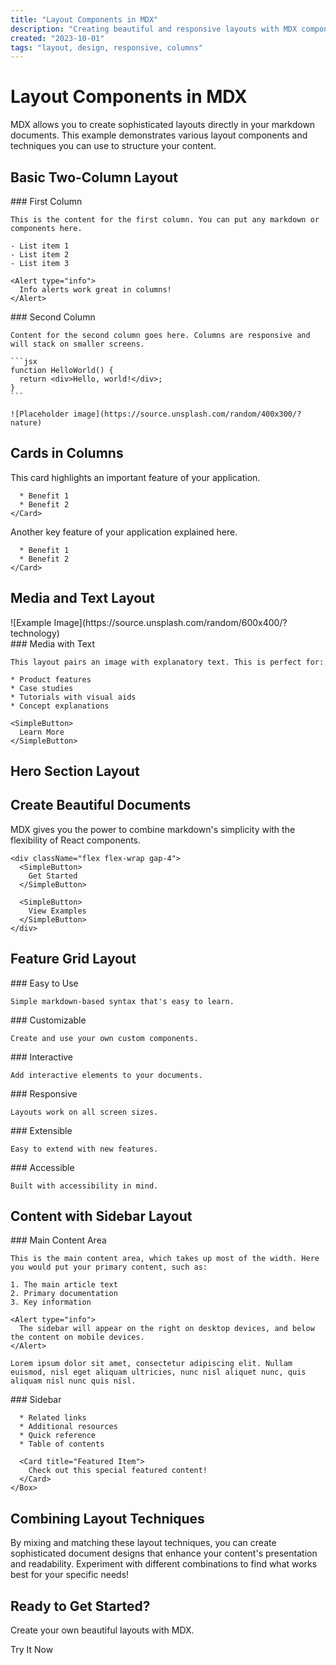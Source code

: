 ```yaml
---
title: "Layout Components in MDX"
description: "Creating beautiful and responsive layouts with MDX components"
created: "2023-10-01"
tags: "layout, design, responsive, columns"
---
```


# Layout Components in MDX

MDX allows you to create sophisticated layouts directly in your markdown documents. This example demonstrates various layout components and techniques you can use to structure your content.

## Basic Two-Column Layout

<TwoColumnLayout>
  <Column>
    ### First Column

    This is the content for the first column. You can put any markdown or components here.

    - List item 1
    - List item 2
    - List item 3
    
    <Alert type="info">
      Info alerts work great in columns!
    </Alert>
  </Column>
  
  <Column>
    ### Second Column
    
    Content for the second column goes here. Columns are responsive and will stack on smaller screens.
    
    ```jsx
    function HelloWorld() {
      return <div>Hello, world!</div>;
    }
    ```
    
    ![Placeholder image](https://source.unsplash.com/random/400x300/?nature)
  </Column>
</TwoColumnLayout>

## Cards in Columns

<TwoColumnLayout>
  <Column>
    <Card title="Feature 1" bordered>
      This card highlights an important feature of your application.
      
      * Benefit 1
      * Benefit 2
    </Card>
  </Column>
  
  <Column>
    <Card title="Feature 2" bordered>
      Another key feature of your application explained here.
      
      * Benefit 1
      * Benefit 2
    </Card>
  </Column>
</TwoColumnLayout>

## Media and Text Layout

<Box className="flex flex-col md:flex-row gap-6 items-center mb-8 bg-gray-50 dark:bg-gray-800 p-6 rounded-lg">
  <div className="md:w-1/3">
    <div className="rounded-lg overflow-hidden">
      ![Example Image](https://source.unsplash.com/random/600x400/?technology)
    </div>
  </div>
  
  <div className="md:w-2/3">
    ### Media with Text
    
    This layout pairs an image with explanatory text. This is perfect for:
    
    * Product features
    * Case studies
    * Tutorials with visual aids
    * Concept explanations
    
    <SimpleButton>
      Learn More
    </SimpleButton>
  </div>
</Box>

## Hero Section Layout

<Box className="relative rounded-xl overflow-hidden mb-10">
  <div className="absolute inset-0 bg-gradient-to-r from-blue-500 to-purple-600 opacity-90"></div>
  
  <div className="relative p-8 md:p-12 text-white">
    <h2 className="text-3xl md:text-4xl font-bold mb-4">Create Beautiful Documents</h2>
    <p className="text-xl mb-6 max-w-2xl">
      MDX gives you the power to combine markdown's simplicity with the flexibility of React components.
    </p>
    
    <div className="flex flex-wrap gap-4">
      <SimpleButton>
        Get Started
      </SimpleButton>
      
      <SimpleButton>
        View Examples
      </SimpleButton>
    </div>
  </div>
</Box>

## Feature Grid Layout

<div className="grid grid-cols-1 md:grid-cols-2 lg:grid-cols-3 gap-4 mb-8">
  <Box className="p-4 text-center">
    ### Easy to Use
    
    Simple markdown-based syntax that's easy to learn.
  </Box>
  
  <Box className="p-4 text-center">
    ### Customizable
    
    Create and use your own custom components.
  </Box>
  
  <Box className="p-4 text-center">
    ### Interactive
    
    Add interactive elements to your documents.
  </Box>
  
  <Box className="p-4 text-center">
    ### Responsive
    
    Layouts work on all screen sizes.
  </Box>
  
  <Box className="p-4 text-center">
    ### Extensible
    
    Easy to extend with new features.
  </Box>
  
  <Box className="p-4 text-center">
    ### Accessible
    
    Built with accessibility in mind.
  </Box>
</div>

## Content with Sidebar Layout

<div className="flex flex-col md:flex-row gap-6">
  <div className="md:w-2/3">
    ### Main Content Area
    
    This is the main content area, which takes up most of the width. Here you would put your primary content, such as:
    
    1. The main article text
    2. Primary documentation
    3. Key information
    
    <Alert type="info">
      The sidebar will appear on the right on desktop devices, and below the content on mobile devices.
    </Alert>
    
    Lorem ipsum dolor sit amet, consectetur adipiscing elit. Nullam euismod, nisl eget aliquam ultricies, nunc nisl aliquet nunc, quis aliquam nisl nunc quis nisl.
  </div>
  
  <div className="md:w-1/3">
    <Box className="bg-gray-50 dark:bg-gray-800 p-4 rounded-lg">
      ### Sidebar
      
      * Related links
      * Additional resources
      * Quick reference
      * Table of contents
      
      <Card title="Featured Item">
        Check out this special featured content!
      </Card>
    </Box>
  </div>
</div>

## Combining Layout Techniques

By mixing and matching these layout techniques, you can create sophisticated document designs that enhance your content's presentation and readability. Experiment with different combinations to find what works best for your specific needs!

<Box className="bg-blue-50 dark:bg-blue-900 p-6 rounded-lg text-center">
  <h2 className="text-2xl font-bold mb-2">Ready to Get Started?</h2>
  <p className="mb-4">Create your own beautiful layouts with MDX.</p>
  
  <SimpleButton>
    Try It Now
  </SimpleButton>
</Box> 
